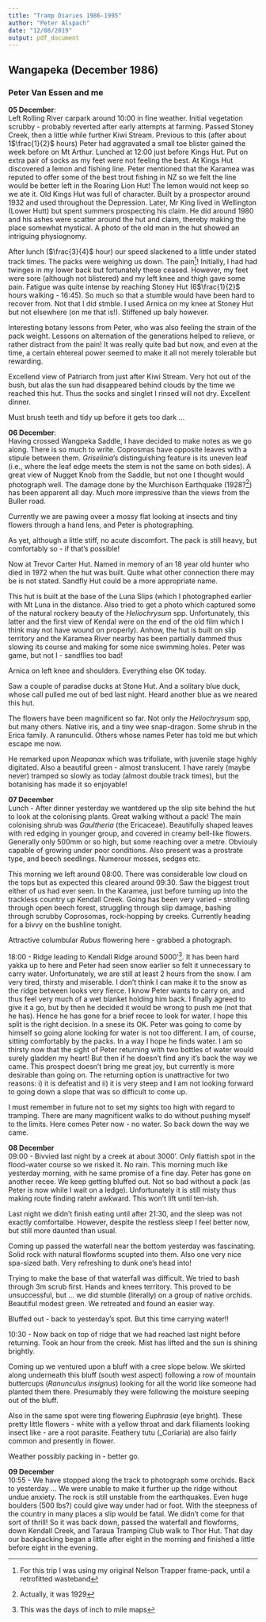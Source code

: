 ```yaml
---
title: "Tramp Diaries 1986-1995"
author: "Peter Alspach"
date: "12/08/2019"
output: pdf_document
---
```



## Wangapeka (December 1986)
### Peter Van Essen and me

__05 December__:  
Left Rolling River carpark around 10:00 in fine weather.  Initial vegetation scrubby - probably reverted after early attempts at farming.  Passed Stoney Creek, then a little while further Kiwi Stream.  Previous to this (after about 1$\frac{1}{2}$ hours) Peter had aggravated a small toe blister gained the week before on Mt Arthur.  Lunched at 12:00 just before Kings Hut.  Put on extra pair of socks as my feet were not feeling the best.  At Kings Hut discovered a lemon and fishing line.  Peter mentioned that the Karamea was reputed to offer some of the best trout fishing in NZ so we felt the line would be better left in the Roaring Lion Hut!  The lemon would not keep so we ate it.  Old Kings Hut was full of character.  Built by a prospector around 1932 and used throughout the Depression.  Later, Mr King lived in Wellington (Lower Hutt) but spent summers prospecting his claim.  He did around 1980 and his ashes were scatter around the hut and claim, thereby making the place somewhat mystical.  A photo of the old man in the hut showed an intriguing physiognomy.

After lunch ($\frac{3}{4}$ hour) our speed slackened to a little under stated track times.  The packs were weighing us down.  The pain^[For this trip I was using my original Nelson Trapper frame-pack, until a retrofitted wasteband]!  Initially, I had had twinges in my lower back but fortunately these ceased.  However, my feet were sore (although not blistered) and my left knee and thigh gave some pain.  Fatigue was quite intense by reaching Stoney Hut (6$\frac{1}{2}$ hours walking - 16:45).  So much so that a stumble would have been hard to recover from.  Not that I did stmble.  I used Arnica on my knee at Stoney Hut but not elsewhere (on me that is!).  Stiffened up baly however.

Interesting botany lessons from Peter, who was also feeling the strain of the pack weight.  Lessons on alternation of the generations helped to relieve, or rather distract from the pain!  It was really quite bad but now, and even at the time, a certain ehtereal power seemed to make it all not merely tolerable but rewarding.

Excellend view of Patriarch from just after Kiwi Stream.  Very hot out of the bush, but alas the sun had disappeared behind clouds by the time we reached this hut.  Thus the socks and singlet I rinsed will not dry.  Excellent dinner.

Must brush teeth and tidy up before it gets too dark ...

__06 December__:  
Having crossed Wangpeka Saddle, I have decided to make notes as we go along.  There is so much to write.  Coprosmas have opposite leaves with a stipule between them.  _Griselinia_'s distinguishing feature is its uneven leaf (i.e., where the leaf edge meets the stem is not the same on both sides).  A great view of Nugget Knob from the Saddle, but not one I thought would photograph well.  The damage done by the Murchison Earthquake (1928?^[Actually, it was 1929]) has been apparent all day.  Much more impressive than the views from the Buller road.

Currently we are pawing oveer a mossy flat looking at insects and tiny flowers through a hand lens, and Peter is photographing.

As yet, although a little stiff, no acute discomfort.  The pack is still heavy, but comfortably so - if that's possible!

Now at Trevor Carter Hut.  Named in memory of an 18 year old hunter who died in 1972 when the hut was built.  Quite what other connection there may be is not stated.  Sandfly Hut could be a more appropriate name.

This hut is built at the base of the Luna Slips (which I photographed earlier with Mt Luna in the distance.  Also tried to get a photo which captured some of the natural rockery beauty of the _Heliochrysum_ spp.  Unfortunately, this latter and the first view of Kendal were on the end of the old film which I think may not have wound on properly).  Anhow, the hut is built on slip territory and the Karamea River nearby has been partially dammed thus slowing its course and making for some nice swimming holes.  Peter was game, but not I - sandflies too bad!

Arnica on left knee and shoulders.  Everything else OK today.

Saw a couple of paradise ducks at Stone Hut.  And a solitary blue duck, whose call pulled me out of bed last night.  Heard another blue as we neared this hut.

The flowers have been magnificent so far.  Not only the _Heliochrysum_ spp, but many others.  Native iris, and a tiny wee snap-dragon.  Some shrub in the Erica family.  A ranunculid.  Others whose names Peter has told me but which escape me now.

He remarked upon  _Neopanax_ which was trifoliate, with juvenile stage highly digitated.  Also a beautiful green - almost translucent.  I have rarely (maybe never) tramped so slowly as today (almost double track times), but the botanising has made it so enjoyable!

__07 December__  
Lunch - After dinner yesterday we wantdered up the slip site behind the hut to look at the colonising plants.  Great walking without a pack!  The main colonising shrub was _Gaultheria_ (the Ericaceae).  Beautifully shaped leaves with red edging in younger group, and covered in creamy bell-like flowers.  Generally only 500mm or so high, but some reaching over a metre.  Obviouly capable of growing under poor conditions.  Also present was a prostrate type, and beech seedlings.  Numerour mosses, sedges etc.

This morning we left around 08:00.  There was considerable low cloud on the tops but as expected this cleared around 09:30.  Saw the biggest trout either of us had ever seen.  In the Karamea, just before turning up into the trackless country up Kendall Creek.  Going has been very varied - strolling through open beech forest, struggling through slip damage, bashing through scrubby Coprosomas, rock-hopping by creeks.  Currently heading for a bivvy on the bushline tonight.

Attractive columbular _Rubus_ flowering here - grabbed a photograph.

18:00 - Ridge leading to Kendall Ridge around 5000'^[This was the days of inch to mile maps].  It has been hard yakka up to here and Peter had seen snow earlier so felt it unnecessary to carry water.  Unfortunately, we are still at least 2 hours from the snow.  I am very tired, thirsty and miserable.  I don't think I can make it to the snow as the ridge between looks very fierce.  I know Peter wants to carry on, and thus feel very much of a wet blanket holding him back.  I finally agreed to give it a go, but by then he decided it would be wrong to push me (not that he has).  Hence he has gone for a brief recee to look for water.  I hope this split is the right decision.  In a snese its OK.  Peter was going to come by himself so going alone looking for water is not too different.  I am, of course, sitting comfortably by the packs.  In a way I hope he finds water.  I am so thirsty now that the sight of Peter returning with two bottles of water would surely gladden my heart!  But then if he doesn't find any it's back the way we came.  This prospect doesn't bring me great joy, but currently is more desirable than going on.  The returning option is unattractive for two reasons: i) it is defeatist and ii) it is very steep and I am not looking forward to going down a slope that was so difficult to come up.

I must remember in future not to set my sights too high with regard to tramping.  There are many magnificent walks to do without pushing myself to the limits.  Here comes Peter now - no water.  So back down the way we came.

__08 December__  
09:00 - Bivvied last night by a creek at about 3000'.  Only flattish spot in the flood-water course so we risked it.  No rain.  This morning much like yesterday morning, with he same promise of a fine day.  Peter has gone on another recee.  We keep getting bluffed out.  Not so bad without a pack (as Peter is now while I wait on a ledge).  Unfortunately it is still misty thus making route finding ratehr awkward.  This won't lift until ten-ish.

Last night we didn't finish eating until after 21:30, and the sleep was not exactly comfortalbe.  However, despite the restless sleep I feel better now, but still more daunted than usual.

Coming up passed the waterfall near the bottom yesterday was fascinating.  Solid rock with natural flowforms scupted into them.  Also one very nice spa-sized bath.  Very refreshing to dunk one's head into!

Trying to make the base of that waterfall was difficult.  We tried to bash through 3m scrub first.  Hands and knees territory.  This proved to be unsuccessful, but ... we did stumble (literally) on a group of native orchids.  Beautiful modest green.  We retreated and found an easier way.

Bluffed out - back to yesterday's spot.  But this time carrying water!!

10:30 - Now back on top of ridge that we had reached last night before returning.  Took an hour from the creek.  Mist has lifted and the sun is shining brightly.

Coming up we ventured upon a bluff with a cree slope below.  We skirted along underneath this bluff (south west aspect) following a row of mountain buttercups (_Ranunculus insignus_) looking for all the world like someone had planted them there.  Presumably they were following the moisture seeping out of the bluff.

Also in the same spot were ting flowering _Euphrasia_ (eye bright).  These pretty little flowers - white with a yellow throat and dark filiaments looking insect like - are a root parasite.  Feathery tutu (_Coriaria) are also fairly common and presently in flower.

Weather possibly packing in - better go.

__09 December__  
10:55 - We have stopped along the track to photograph some orchids.  Back to yesterday ... We were unable to make it further up the ridge without undue anxiety.  The rock is still unstable from the earthquakes.  Even huge boulders (500 lbs?) could give way under had or foot.  With the steepness of the country in many places a slip would be fatal.  We didn't come for that sort of thrill!  So it was back down, passed the waterfall and flowforms, down Kendall Creek, and Taraua Tramping Club walk to Thor Hut.  That day our backpacking began a little after eight in the morning and finished a little before eight in the evening.
